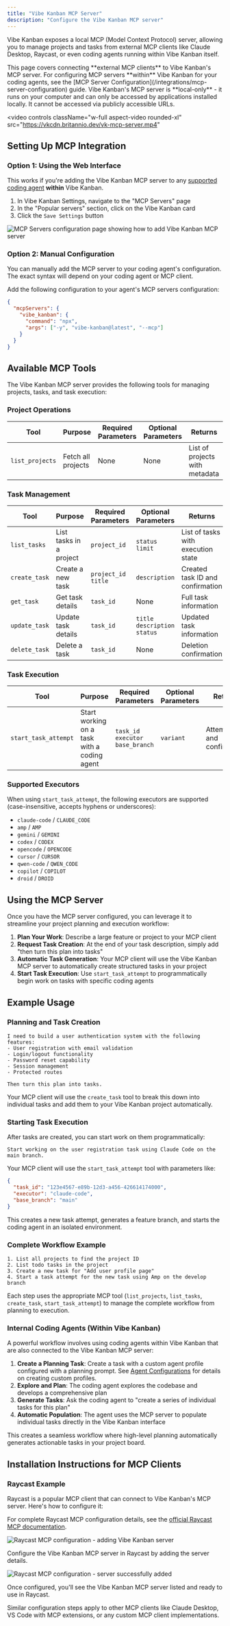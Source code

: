 ```yaml
---
title: "Vibe Kanban MCP Server"
description: "Configure the Vibe Kanban MCP server"
---
```


Vibe Kanban exposes a local MCP (Model Context Protocol) server, allowing you to manage projects and tasks from external MCP clients like Claude Desktop, Raycast, or even coding agents running within Vibe Kanban itself.

<Note>
This page covers connecting **external MCP clients** to Vibe Kanban's MCP server. For configuring MCP servers **within** Vibe Kanban for your coding agents, see the [MCP Server Configuration](/integrations/mcp-server-configuration) guide.
</Note>

<Info>
Vibe Kanban's MCP server is **local-only** - it runs on your computer and can only be accessed by applications installed locally. It cannot be accessed via publicly accessible URLs.
</Info>

<video
  controls
  className="w-full aspect-video rounded-xl"
  src="https://vkcdn.britannio.dev/vk-mcp-server.mp4"
></video>

## Setting Up MCP Integration

### Option 1: Using the Web Interface

This works if you're adding the Vibe Kanban MCP server to any [supported coding agent](/supported-coding-agents) **within** Vibe Kanban.

1. In Vibe Kanban Settings, navigate to the "MCP Servers" page
2. In the "Popular servers" section, click on the Vibe Kanban card
3. Click the `Save Settings` button

<Frame>
<img src="/images/vk-mcp-server-config.jpeg" alt="MCP Servers configuration page showing how to add Vibe Kanban MCP server" />
</Frame>

### Option 2: Manual Configuration

You can manually add the MCP server to your coding agent's configuration. The exact syntax will depend on your coding agent or MCP client.

Add the following configuration to your agent's MCP servers configuration:

```json
{
  "mcpServers": {
    "vibe_kanban": {
      "command": "npx",
      "args": ["-y", "vibe-kanban@latest", "--mcp"]
    }
  }
}
```

## Available MCP Tools

The Vibe Kanban MCP server provides the following tools for managing projects, tasks, and task execution:

### Project Operations

| Tool | Purpose | Required Parameters | Optional Parameters | Returns |
|------|---------|-------------------|-------------------|---------|
| `list_projects` | Fetch all projects | None | None | List of projects with metadata |

### Task Management

| Tool | Purpose | Required Parameters | Optional Parameters | Returns |
|------|---------|-------------------|-------------------|---------|
| `list_tasks` | List tasks in a project | `project_id` | `status`<br/>`limit` | List of tasks with execution state |
| `create_task` | Create a new task | `project_id`<br/>`title` | `description` | Created task ID and confirmation |
| `get_task` | Get task details | `task_id` | None | Full task information |
| `update_task` | Update task details | `task_id` | `title`<br/>`description`<br/>`status` | Updated task information |
| `delete_task` | Delete a task | `task_id` | None | Deletion confirmation |

### Task Execution

| Tool | Purpose | Required Parameters | Optional Parameters | Returns |
|------|---------|-------------------|-------------------|---------|
| `start_task_attempt` | Start working on a task with a coding agent | `task_id`<br/>`executor`<br/>`base_branch` | `variant` | Attempt ID and confirmation |

### Supported Executors

When using `start_task_attempt`, the following executors are supported (case-insensitive, accepts hyphens or underscores):

- `claude-code` / `CLAUDE_CODE`
- `amp` / `AMP`
- `gemini` / `GEMINI`
- `codex` / `CODEX`
- `opencode` / `OPENCODE`
- `cursor` / `CURSOR`
- `qwen-code` / `QWEN_CODE`
- `copilot` / `COPILOT`
- `droid` / `DROID`

## Using the MCP Server

Once you have the MCP server configured, you can leverage it to streamline your project planning and execution workflow:

1. **Plan Your Work**: Describe a large feature or project to your MCP client
2. **Request Task Creation**: At the end of your task description, simply add "then turn this plan into tasks"
3. **Automatic Task Generation**: Your MCP client will use the Vibe Kanban MCP server to automatically create structured tasks in your project
4. **Start Task Execution**: Use `start_task_attempt` to programmatically begin work on tasks with specific coding agents

## Example Usage

### Planning and Task Creation

```
I need to build a user authentication system with the following features:
- User registration with email validation
- Login/logout functionality
- Password reset capability
- Session management
- Protected routes

Then turn this plan into tasks.
```

Your MCP client will use the `create_task` tool to break this down into individual tasks and add them to your Vibe Kanban project automatically.

### Starting Task Execution

After tasks are created, you can start work on them programmatically:

```
Start working on the user registration task using Claude Code on the main branch.
```

Your MCP client will use the `start_task_attempt` tool with parameters like:
```json
{
  "task_id": "123e4567-e89b-12d3-a456-426614174000",
  "executor": "claude-code",
  "base_branch": "main"
}
```

This creates a new task attempt, generates a feature branch, and starts the coding agent in an isolated environment.

### Complete Workflow Example

```
1. List all projects to find the project ID
2. List todo tasks in the project
3. Create a new task for "Add user profile page"
4. Start a task attempt for the new task using Amp on the develop branch
```

Each step uses the appropriate MCP tool (`list_projects`, `list_tasks`, `create_task`, `start_task_attempt`) to manage the complete workflow from planning to execution.

### Internal Coding Agents (Within Vibe Kanban)

A powerful workflow involves using coding agents within Vibe Kanban that are also connected to the Vibe Kanban MCP server:

1. **Create a Planning Task**: Create a task with a custom agent profile configured with a planning prompt. See [Agent Configurations](/configuration-customisation/agent-configurations) for details on creating custom profiles.
2. **Explore and Plan**: The coding agent explores the codebase and develops a comprehensive plan
3. **Generate Tasks**: Ask the coding agent to "create a series of individual tasks for this plan"
4. **Automatic Population**: The agent uses the MCP server to populate individual tasks directly in the Vibe Kanban interface

This creates a seamless workflow where high-level planning automatically generates actionable tasks in your project board.

## Installation Instructions for MCP Clients

### Raycast Example

Raycast is a popular MCP client that can connect to Vibe Kanban's MCP server. Here's how to configure it:

For complete Raycast MCP configuration details, see the [official Raycast MCP documentation](https://manual.raycast.com/model-context-protocol).

<Tabs>
<Tab title="Step 1: Open MCP Server Installer">
<Frame>
<img src="/images/vk-raycast-mcp-part-1.png" alt="Raycast MCP configuration - adding Vibe Kanban server" />
</Frame>

Configure the Vibe Kanban MCP server in Raycast by adding the server details.
</Tab>

<Tab title="Step 2: Supply Command">
<Frame>
<img src="/images/vk-raycast-mcp-part-2.png" alt="Raycast MCP configuration - server successfully added" />
</Frame>

Once configured, you'll see the Vibe Kanban MCP server listed and ready to use in Raycast.
</Tab>
</Tabs>

<Note>
Similar configuration steps apply to other MCP clients like Claude Desktop, VS Code with MCP extensions, or any custom MCP client implementations.
</Note>
